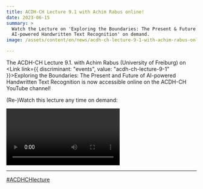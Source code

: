 ```yaml
---
title: ACDH-CH Lecture 9.1 with Achim Rabus online!
date: 2023-06-15
summary: >
  Watch the Lecture on 'Exploring the Boundaries: The Present & Future of
  AI-powered Handwritten Text Recognition' on demand.
image: /assets/content/en/news/acdh-ch-lecture-9-1-with-achim-rabus-online/image.png

---
```


The ACDH-CH Lecture 9.1. with Achim Rabus (University of Freiburg) on <Link link={{ discriminant: "events", value: "acdh-ch-lecture-9-1" }}>Exploring the Boundaries: The Present and Future of AI-powered Handwritten Text Recognition</Link> is now accessible online on the ACDH-CH YouTube channel!

(Re-)Watch this lecture any time on demand:

<Video provider="youtube" id="GuPgNAsn88k">
  ACDH-CH Lecture 9.1 with Achim Rabus (University of Freiburg)
</Video>

***

[#ACDHCHlecture](https://twitter.com/search?q=%23ACDHCHLecture\&src=typed_query)
